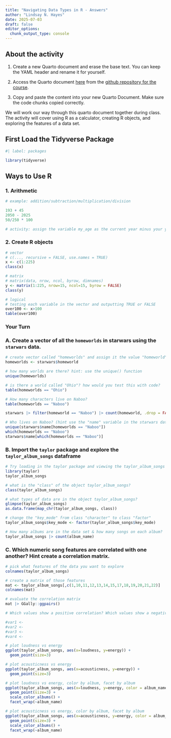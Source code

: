 ```yaml
---
title: "Navigating Data Types in R - Answers"
author: "Lindsay N. Hayes"
date: 2025-07-03
draft: false
editor_options: 
  chunk_output_type: console
---
```


## About the activity

1)  Create a new Quarto document and erase the base text. You can keep the YAML header and rename it for yourself.

2)  Access the Quarto document [here](https://github.com/lindsaynhayes/introR2025/blob/main/activities/classwork02/classwork_L02.qmd) from the [github repository for the course](https://github.com/lindsaynhayes/introR2025).

3)  Copy and paste the content into your new Quarto Document. Make sure the code chunks copied correctly.

We will work our way through this quarto document together during class. The activity will cover using R as a calculator, creating R objects, and exploring the features of a data set.

## First Load the Tidyverse Package

```r
#| label: packages

library(tidyverse)
```

## Ways to Use R

### 1. Arithmetic

```r
# example: addition/subtraction/multiplication/division

193 + 45
2050 - 2025
50/250 * 100

# activity: assign the variable my_age as the current year minus your year of birth. 
```

### 2. Create R objects

```r
# vector
# c(..., recursive = FALSE, use.names = TRUE)
x <- c(1:225)
class(x)

# matrix
# matrix(data, nrow, ncol, byrow, dimnames)
y <- matrix(1:225, nrow=15, ncol=15, byrow = FALSE)
class(y)

# logical
# testing each variable in the vector and outputting TRUE or FALSE
over100 <- x>100
table(over100)
```

### Your Turn

### A. Create a vector of all the `homeworlds` in starwars using the `starwars` data.

```r

# create vector called "homeworlds" and assign it the value "homeworld" from the starwars data set
homeworlds <- starwars$homeworld

# how many worlds are there? hint: use the unique() function
unique(homeworlds)

# is there a world called "Ohio"? how would you test this with code?
table(homeworlds == "Ohio")

# How many characters live on Naboo?
table(homeworlds == "Naboo")

starwars |> filter(homeworld == "Naboo") |> count(homeworld, .drop = FALSE)

# Who lives on Naboo? (hint use the "name" variable in the starwars data and the "which" function)
unique(starwars$name[homeworlds == "Naboo"])
which(homeworlds == "Naboo")
starwars$name[which(homeworlds == "Naboo")]
```

### B. Import the `taylor` package and explore the `taylor_album_songs` dataframe

```r

# Try loading in the taylor package and viewing the taylor_album_songs dataframe
library(taylor)
taylor_album_songs

# what is the "class" of the object taylor_album_songs?
class(taylor_album_songs)

# what types of data are in the object taylor_album_songs?
glimpse(taylor_album_songs)
as.data.frame(map_chr(taylor_album_songs, class))

# change the "key_mode" from class "character" to class "factor"
taylor_album_songs$key_mode <- factor(taylor_album_songs$key_mode)

# How many albums are in the data set & how many songs on each album?
taylor_album_songs |> count(album_name)
```

### C. Which numeric song features are correlated with one another? Hint create a correlation matrix.

```r
# pick what features of the data you want to explore
colnames(taylor_album_songs)

# create a matrix of those features
mat <- taylor_album_songs[,c(1,10,11,12,13,14,15,17,18,19,20,21,22)]
colnames(mat)

# evaluate the correlation matrix
mat |> GGally::ggpairs()

# Which values show a positive correlation? Which values show a negative correlation?

#var1 <-
#var2 <-
#var3 <- 
#var4 <- 

# plot loudness vs energy
ggplot(taylor_album_songs, aes(x=loudness, y=energy)) + 
  geom_point(size=3)

# plot acousticness vs energy
ggplot(taylor_album_songs, aes(x=acousticness, y=energy)) + 
  geom_point(size=3)

# plot loudness vs energy, color by album, facet by album
ggplot(taylor_album_songs, aes(x=loudness, y=energy, color = album_name)) + 
  geom_point(size=3) + 
  scale_color_albums() + 
  facet_wrap(~album_name)

# plot acousticness vs energy, color by album, facet by album
ggplot(taylor_album_songs, aes(x=acousticness, y=energy, color = album_name)) +
  geom_point(size=3) + 
  scale_color_albums() + 
  facet_wrap(~album_name)
```

